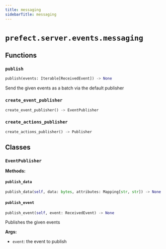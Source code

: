 ```yaml
---
title: messaging
sidebarTitle: messaging
---
```


# `prefect.server.events.messaging`

## Functions

### `publish` <sup><a href="https://github.com/prefecthq/prefect/blob/main/src/prefect/server/events/messaging.py#L19" target="_blank"><Icon icon="github" style="width: 14px; height: 14px;" /></a></sup>

```python
publish(events: Iterable[ReceivedEvent]) -> None
```


Send the given events as a batch via the default publisher


### `create_event_publisher` <sup><a href="https://github.com/prefecthq/prefect/blob/main/src/prefect/server/events/messaging.py#L78" target="_blank"><Icon icon="github" style="width: 14px; height: 14px;" /></a></sup>

```python
create_event_publisher() -> EventPublisher
```

### `create_actions_publisher` <sup><a href="https://github.com/prefecthq/prefect/blob/main/src/prefect/server/events/messaging.py#L83" target="_blank"><Icon icon="github" style="width: 14px; height: 14px;" /></a></sup>

```python
create_actions_publisher() -> Publisher
```

## Classes

### `EventPublisher` <sup><a href="https://github.com/prefecthq/prefect/blob/main/src/prefect/server/events/messaging.py#L26" target="_blank"><Icon icon="github" style="width: 14px; height: 14px;" /></a></sup>

**Methods:**

#### `publish_data` <sup><a href="https://github.com/prefecthq/prefect/blob/main/src/prefect/server/events/messaging.py#L41" target="_blank"><Icon icon="github" style="width: 14px; height: 14px;" /></a></sup>

```python
publish_data(self, data: bytes, attributes: Mapping[str, str]) -> None
```

#### `publish_event` <sup><a href="https://github.com/prefecthq/prefect/blob/main/src/prefect/server/events/messaging.py#L44" target="_blank"><Icon icon="github" style="width: 14px; height: 14px;" /></a></sup>

```python
publish_event(self, event: ReceivedEvent) -> None
```

Publishes the given events

**Args:**
- `event`: the event to publish

